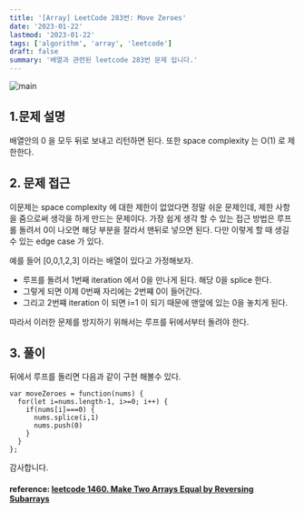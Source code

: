 ```yaml
---
title: '[Array] LeetCode 283번: Move Zeroes'
date: '2023-01-22'
lastmod: '2023-01-22'
tags: ['algorithm', 'array', 'leetcode']
draft: false
summary: '배열과 관련된 leetcode 283번 문제 입니다.'
---
```


![main](/static/leetcode/cover.jpg)

## 1.문제 설명

배열안의 0 을 모두 뒤로 보내고 리턴하면 된다. 또한 space complexity 는 O(1) 로 제한한다.

## 2. 문제 접근

이문제는 space complexity 에 대한 제한이 없었다면 정말 쉬운 문제인데, 제한 사항을 줌으로써 생각을 하게 만드는 문제이다. 가장 쉽게 생각 할 수 있는 접근 방법은 루프롤 돌려서 0이 나오면 해당 부분을 잘라서 맨뒤로 넣으면 된다. 다만 이렇게 할 때 생길수 있는 edge case 가 있다.

예를 들어 [0,0,1,2,3] 이라는 배열이 있다고 가정해보자.

- 루프를 돌려서 1번째 iteration 에서 0을 만나게 된다. 해당 0을 splice 한다.
- 그렇게 되면 이제 0번째 자리에는 2번쨰 0이 들어간다.
- 그리고 2번쨰 iteration 이 되면 i=1 이 되기 때문에 맨앞에 있는 0을 놓치게 된다.

따라서 이러한 문제를 방지하기 위해서는 루프를 뒤에서부터 돌려야 한다.

## 3. 풀이

뒤에서 루프를 돌리면 다음과 같이 구현 해볼수 있다.

```tsx
var moveZeroes = function(nums) {
  for(let i=nums.length-1, i>=0; i++) {
    if(nums[i]===0) {
      nums.splice(i,1)
      nums.push(0)
    }
  }
};
```

감사합니다.

#### reference: [leetcode 1460. Make Two Arrays Equal by Reversing Subarrays](https://leetcode.com/problems/make-two-arrays-equal-by-reversing-subarrays)
